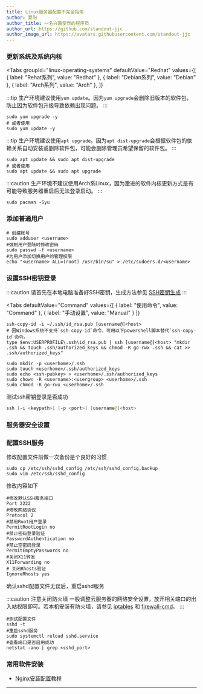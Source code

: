 ```yaml
---
title: Linux服务器配置不完全指南
author: 夏阳
author_title: 一名兴趣使然的程序员
author_url: https://github.com/standout-jjc
author_image_url: https://avatars.githubusercontent.com/standout-jjc
---
```



<TOCInline toc={toc} />

### 更新系统及系统内核

<Tabs
  groupId="linux-operating-systems"
  defaultValue="Redhat"
  values={[
    { label: "Rehat系列", value: "Redhat" },
    { label: "Debian系列", value: "Debian" },
    { label: "Arch系列", value: "Arch" },
  ]}
>
<TabItem value="Redhat">

:::tip
生产环境建议使用`yum update`。因为`yum upgrade`会删除旧版本的软件包，防止因为软件包升级导致依赖出现问题。
:::

```shell title="远程终端"
sudo yum upgrade -y 
# 或者使用
sudo yum update -y 
```

</TabItem>
<TabItem value="Debian">

:::tip
生产环境建议使用`apt upgrade`。因为`apt dist-upgrade`会根据软件包的依赖关系自动安装或删除软件包，可能会删除管理员希望保留的软件包。
:::

```shell title="远程终端"
sudo apt update && sudo apt dist-upgrade
# 或者使用
sudo apt update && sudo apt upgrade
```

</TabItem>
<TabItem value="Arch">

:::caution
生产环境不建议使用Arch系Linux，因为激进的软件内核更新方式是有可能导致服务器重启后无法登录启动。
:::

```shell title="远程终端"
sudo pacman -Syu
```

</TabItem>
</Tabs>

### 添加普通用户

```shell title="remote terminal"
# 创建账号
sudo adduser <username>
#强制用户登陆时修改密码
sudo passwd -f <username>
#为用户添加切换用户的管理权限
echo "<username> ALL=(root) /usr/bin/su" > /etc/sudoers.d/<username>
```

### 设置SSH密钥登录

:::caution
请首先在本地电脑准备好SSH密钥，生成方法参见 [SSH密钥生成](https://docs.github.com/en/github/authenticating-to-github/connecting-to-github-with-ssh)
:::

<Tabs
  defaultValue="Command"
  values={[
    { label: "使用命令", value: "Command" },
    { label: "手动设置", value: "Manual" }
  ]}
>
<TabItem value="Command">

```shell title="本地终端"
ssh-copy-id -i ~/.ssh/id_rsa.pub [username@]<host>
# 因Windows系统不支持`ssh-copy-id`命令，可用以下powershell脚本替代`ssh-copy-id`命令。
type $env:USERPROFILE\.ssh\id_rsa.pub | ssh [username@]<host> "mkdir .ssh && touch .ssh/authorized_keys && chmod -R go-rwx .ssh && cat >> .ssh/authorized_keys"
```

</TabItem>
<TabItem value="Manual">

```shell title="远程终端"
sudo mkdir -p <userhome>/.ssh
sudo touch <userhome>/.ssh/authorized_keys
sudo echo <ssh-pubkey> > <userhome>/.ssh/authorized_keys
sudo chown -R <username>:<usergroup> <userhome>/.ssh
sudo chmod -R go-rwx <userhome>/.ssh 
```

</TabItem>
</Tabs>

测试ssh密钥登录是否成功
```powershell title="本地终端"
ssh [-i <keypath>] [-p <port>] [username@]<host>
```

### 服务器安全设置

### 配置SSH服务

修改配置文件前做一次备份是个良好的习惯

```shell
sudo cp /etc/ssh/sshd_config /etc/ssh/sshd_config.backup
sudo vim /etc/ssh/sshd_config
```

修改内容如下

```vim title="vim /etc/ssh/sshd_config"
#修改默认SSH服务端口
Port 2222 
#修改网络协议 
Protocol 2
#禁用Root用户登录
PermitRootLogin no
#禁止密码登录验证
PasswordAuthentication no
#禁止空密码登录
PermitEmptyPasswords no
#关闭X11转发
X11Forwarding no
# 关闭Rhosts验证
IgnoreRhosts yes
```

确认sshd配置文件无误后，重启sshd服务

:::caution 注意关闭防火墙
一般调整云服务器的网络安全设置，放开相关端口的出入站权限即可。若本机安装有防火墙，请参见 [iptables](https://linux.die.net/man/8/iptables) 和 [firewall-cmd](https://firewalld.org/documentation/man-pages/firewall-cmd.html)。
:::

```shell
#测试配置文件
sshd -t
#重启sshd服务
sudo systemctl reload sshd.service 
#查看端口是否启用成功
netstat -ano | grep <sshd_port>
```

### 常用软件安装

- [Nginx安装配置教程](./nginx_configuration.mdx)
  
----------
